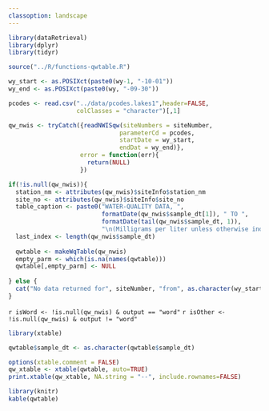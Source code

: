 ```yaml
---
classoption: landscape
---
```


```r
library(dataRetrieval)
library(dplyr)
library(tidyr)

source("../R/functions-qwtable.R")
```

```r
wy_start <- as.POSIXct(paste0(wy-1, "-10-01"))
wy_end <- as.POSIXct(paste0(wy, "-09-30"))

pcodes <- read.csv("../data/pcodes.lakes1",header=FALSE,
                   colClasses = "character")[,1]

qw_nwis <- tryCatch({readNWISqw(siteNumbers = siteNumber, 
                               parameterCd = pcodes, 
                               startDate = wy_start, 
                               endDat = wy_end)},
                    error = function(err){
                      return(NULL)
                    })

if(!is.null(qw_nwis)){
  station_nm <- attributes(qw_nwis)$siteInfo$station_nm
  site_no <- attributes(qw_nwis)$siteInfo$site_no
  table_caption <- paste0("WATER-QUALITY DATA, ", 
                          formatDate(qw_nwis$sample_dt[1]), " TO ",
                          formatDate(tail(qw_nwis$sample_dt, 1)), 
                          "\n(Milligrams per liter unless otherwise indicated)")
  last_index <- length(qw_nwis$sample_dt)
  
  qwtable <- makeWqTable(qw_nwis)
  empty_parm <- which(is.na(names(qwtable)))
  qwtable[,empty_parm] <- NULL
  
} else {
  cat("No data returned for", siteNumber, "from", as.character(wy_start), "to", as.character(wy_end))
}
```

`r isWord <- !is.null(qw_nwis) & output == "word"`
`r isOther <- !is.null(qw_nwis) & output != "word"`

```r
library(xtable)

qwtable$sample_dt <- as.character(qwtable$sample_dt)

options(xtable.comment = FALSE)
qw_xtable <- xtable(qwtable, auto=TRUE)
print.xtable(qw_xtable, NA.string = "--", include.rownames=FALSE)
```


```r
library(knitr)
kable(qwtable)
```
